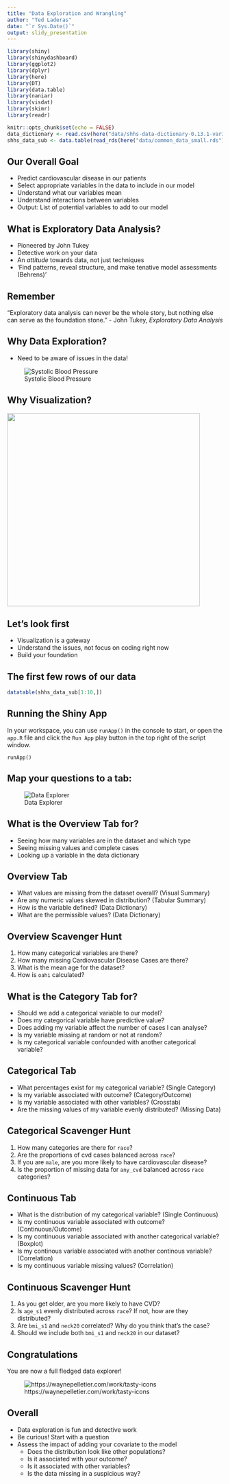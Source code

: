 ```yaml
---
title: "Data Exploration and Wrangling"
author: "Ted Laderas"
date: "`r Sys.Date()`"
output: slidy_presentation
---
```


```r
library(shiny)
library(shinydashboard)
library(ggplot2)
library(dplyr)
library(here)
library(DT)
library(data.table)
library(naniar)
library(visdat)
library(skimr)
library(readr)

knitr::opts_chunk$set(echo = FALSE)
data_dictionary <- read.csv(here("data/shhs-data-dictionary-0.13.1-variables.csv"))
shhs_data_sub <- data.table(read_rds(here("data/common_data_small.rds")))

```

## Our Overall Goal  

- Predict cardiovascular disease in our patients
- Select appropriate variables in the data to include in our model
- Understand what our variables mean
- Understand interactions between variables
- Output: List of potential variables to add to our model 

## What is Exploratory Data Analysis?

- Pioneered by John Tukey
- Detective work on your data
- An *attitude* towards data, not just techniques
- 'Find patterns, reveal structure, and make tenative model assessments (Behrens)'

## Remember

"Exploratory data analysis can never be the whole story, but nothing else can serve as the foundation stone."
- John Tukey, *Exploratory Data Analysis*

## Why Data Exploration?  

- Need to be aware of issues in the data!

![Systolic Blood Pressure](img/F1.large.jpg)

## Why Visualization?

<img src="img/broadblock_original.jpg" height = 450>

## Let's look first

- Visualization is a gateway
- Understand the issues, not focus on coding right now
- Build your foundation

## The first few rows of our data

```r
datatable(shhs_data_sub[1:10,])
```

## Running the Shiny App

In your workspace, you can use `runApp()` in the console to start, or open the `app.R` file and click the `Run App` play button in the top right of the script window.

```
runApp()
```

## Map your questions to a tab:

![Data Explorer](img/data-explorer.png)

## What is the Overview Tab for?

- Seeing how many variables are in the dataset and which type
- Seeing missing values and complete cases
- Looking up a variable in the data dictionary

## Overview Tab

  - What values are missing from the dataset overall? (Visual Summary)
  - Are any numeric values skewed in distribution? (Tabular Summary)
  - How is the variable defined? (Data Dictionary)
  - What are the permissible values? (Data Dictionary)

## Overview Scavenger Hunt

1.  How many categorical variables are there?
1.  How many missing Cardiovascular Disease Cases are there?
1.  What is the mean age for the dataset?
1.  How is `oahi` calculated?

## What is the Category Tab for?

- Should we add a categorical variable to our model?
- Does my categorical variable have predictive value?
- Does adding my variable affect the number of cases I can analyse?
- Is my variable missing at random or not at random?
- Is my categorical variable confounded with another categorical variable?

## Categorical Tab

  - What percentages exist for my categorical variable? (Single Category)
  - Is my variable associated with outcome? (Category/Outcome)
  - Is my variable associated with other variables? (Crosstab)
  - Are the missing values of my variable evenly distributed? (Missing Data)
  
## Categorical Scavenger Hunt

1. How many categories are there for `race`?
1. Are the proportions of cvd cases balanced across `race`?
1. If you are `male`, are you more likely to have cardiovascular disease?
1. Is the proportion of missing data for `any_cvd` balanced across `race` categories? 

## Continuous Tab

- What is the distribution of my categorical variable? (Single Continuous)
- Is my continuous variable associated with outcome? (Continuous/Outcome)
- Is my continuous variable associated with another categorical variable? (Boxplot)
- Is my continous variable associated with another continous variable? (Correlation)
- Is my continuous variable missing values? (Correlation)

## Continuous Scavenger Hunt

1. As you get older, are you more likely to have CVD? 
1. Is `age_s1` evenly distributed across `race`? If not, how are they distributed?
1. Are `bmi_s1` and `neck20` correlated? Why do you think that's the case?
1. Should we include both `bmi_s1` and `neck20` in our dataset?

## Congratulations

You are now a full fledged data explorer!

![https://waynepelletier.com/work/tasty-icons](img/merit.png)

## Overall

- Data exploration is fun and detective work
- Be curious! Start with a question
- Assess the impact of adding your covariate to the model
    - Does the distribution look like other populations?
    - Is it associated with your outcome?
    - Is it associated with other variables?
    - Is the data missing in a suspicious way?
